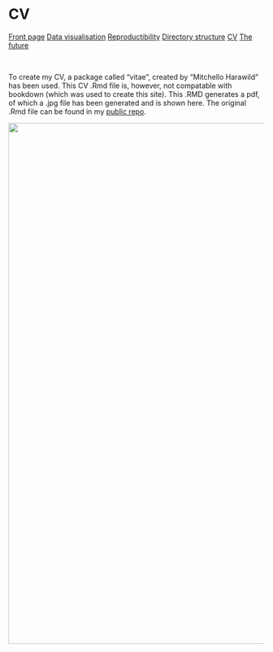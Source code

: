# CV
<body id="start">
<div class="topnav">
  <a href='index.html#frontpage'>Front page</a>
  <a href='data-visualisation.html#data-visualisation'>Data visualisation</a>
  <a href='reproductibility.html#Reproductibility'>Reproductibility</a>
  <a href='sorting-directories.html#sorting-directories'>Directory structure</a>
  <a href='cv.html#cv'>CV</a>
  <a href='plan-for-future.html#plan-for-future'>The future</a>
</div>

&nbsp;

To create my CV, a package called "vitae", created by "Mitchello Harawild" has been used. This CV .Rmd file is, however, not compatable with bookdown (which was used to create this site). This .RMD generates a pdf, of which a .jpg file has been generated and is shown here. The original .Rmd file can be found in my [public repo](https://github.com/PedroDeBos/PedroDeBos.github.io).

<img src="./images/3.1_vitae_CV1024_1.jpg" style="width:724px;height:1024px" class="center">

